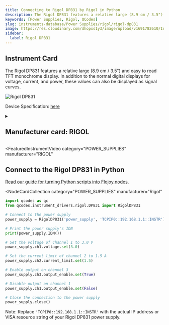 ```yaml
---
title: Connecting to Rigol DP831 by Rigol in Python
description: The Rigol DP831 features a relative large (8.9 cm / 3.5") and easy to read TFT monochrome display. In addition to the normal digital displays for voltage, current, and power, these values can also be displayed as signal curves.
keywords: [Power Supplies, Rigol, QCodes]
slug: instruments-database/Power Supplies/rigol/rigol-dp831
image: https://res.cloudinary.com/dhopxs1y3/image/upload/v1691782610/Instruments/Power%20Supplies/Rigol-DP831/Rigol-DP831.jpg
sidebar:
  label: Rigol DP831
---
```



## Instrument Card

The Rigol DP831 features a relative large (8.9 cm / 3.5") and easy to read TFT monochrome display. In addition to the normal digital displays for voltage, current, and power, these values can also be displayed as signal curves.

![Rigol DP831](https://res.cloudinary.com/dhopxs1y3/image/upload/v1691782610/Instruments/Power%20Supplies/Rigol-DP831/Rigol-DP831.jpg)

Device Specification: [here](https://www.batronix.com/files/Rigol/Labornetzteile/DP800/DP800_-datasheet-2022.pdf)

<details style={{ marginTop: "15px"}}>
<summary><h2 style={{display:'inline'}}>Manufacturer card: RIGOL</h2></summary>

![RIGOL](https://res.cloudinary.com/dhopxs1y3/image/upload/v1692806170/Instruments/Vendor%20Logos/Rigol.png)

RIGOL Technologies, Inc. specializes in development and production of test and measuring equipment and is one of the fastest growing Chinese companies in this sphere.
RIGOL’s line of products includes [digital storage oscilloscopes](https://www.tmatlantic.com/e-store/index.php?SECTION_ID=227), [function/arbitrary waveform generators](https://www.tmatlantic.com/e-store/index.php?SECTION_ID=230), [digital multimeters](https://www.tmatlantic.com/e-store/index.php?SECTION_ID=233), PC-based devices compatible with LXI standard etc.

- Headquarters: Beijing, China
- Yearly Revenue (millions, USD): 23
- Vendor Website: [here](https://www.rigol.com/)

</details>


<FeaturedInstrumentVideo
  category="POWER_SUPPLIES"
  manufacturer="RIGOL"
></FeaturedInstrumentVideo>

## Connect to the Rigol DP831 in Python

[Read our guide for turning Python scripts into Flojoy nodes.](https://docs.flojoy.ai/contribution/blocks/custom-flojoy-block/)


<Tabs>
<TabItem value="Flojoy" label="Flojoy" className="flojoy-instrument-tabs">

<NodeCardCollection
  category="POWER_SUPPLIES"
  manufacturer="Rigol"
></NodeCardCollection>

</TabItem>
<TabItem value="QCodes" label="QCodes">

```python
import qcodes as qc
from qcodes.instrument_drivers.rigol.DP831 import RigolDP831

# Connect to the power supply
power_supply = RigolDP831('power_supply', 'TCPIP0::192.168.1.1::INSTR')

# Print the power supply's IDN
print(power_supply.IDN())

# Set the voltage of channel 1 to 3.0 V
power_supply.ch1.voltage.set(3.0)

# Set the current limit of channel 2 to 1.5 A
power_supply.ch2.current_limit.set(1.5)

# Enable output on channel 3
power_supply.ch3.output_enable.set(True)

# Disable output on channel 1
power_supply.ch1.output_enable.set(False)

# Close the connection to the power supply
power_supply.close()
```

Note: Replace `'TCPIP0::192.168.1.1::INSTR'` with the actual IP address or VISA resource string of your Rigol DP831 power supply.

</TabItem>
</Tabs>
